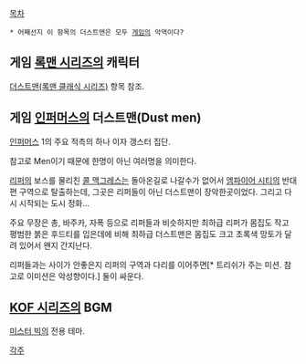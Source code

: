 [[목차]]
 * 어째선지 이 항목의 더스트맨은 모두 [[게임]]의 악역이다?

== 게임 [[록맨 시리즈]]의 캐릭터 ==
[[더스트맨(록맨 클래식 시리즈)]] 항목 참조.

== 게임 [[인퍼머스]]의 더스트맨(Dust men) ==
[[인퍼머스]] 1의 주요 적측의 하나 이자 갱스터 집단.

참고로 Men이기 때문에 한명이 아닌 여러명을 의미한다.

[[리퍼]]의 보스를 물리친 [[콜 맥그레스]]는 돌아온길로 나갈수가 없어서 [[엠파이어 시티]]의 반대편 구역으로 탈출하는데, 그곳은 리퍼들이 아닌 더스트맨이 장악한곳이었다. 그리고 다시 시작되는 도시 정화...

주요 무장은 총, 바주카, 자폭 등으로 리퍼들과 비슷하지만 최하급 리퍼가 몸집도 작고 평범한 붉은 후드티를 입은데에 비해 최하급 더스트맨은 몸집도 크고 초록색 망토가 달려 있어서 왠지 간지난다.

리퍼들과는 사이가 안좋은지 리퍼의 구역과 다리를 이어주면[* 트리쉬가 주는 미션. 참고로 이미션은 악성향이다.] 둘이 싸운다.

== [[KOF 시리즈]]의 BGM ==
{{{#!html
<iframe width="420" height="315" src="http://www.youtube.com/embed/r6FGkWPXdj4" frameborder="0" allowfullscreen></iframe>
}}}
[[미스터 빅]]의 전용 테마.

[[각주]]
